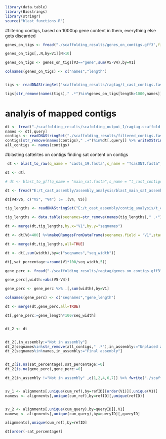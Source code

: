 
```r
library(data.table)
library(Biostrings)
library(stringr)
source("blast_functions.R")

```



#filtering contigs, based on 1000bp gene content in them, everything else gets discarded
```r

genes_on_tigs <- fread("./scaffolding_results/genes_on_contigs.gff3",fill=TRUE,header=FALSE,skip=3,sep="\t")

genes_on_tigs[,.N,by=V1][N>10]

genes_on_tigs <- genes_on_tigs[V3=="gene",sum(V5-V4),by=V1] 

colnames(genes_on_tigs) <- c("names","length")


tigs <- readDNAStringSet("scaffolding_results/ragtag/t_cast_contigs.fasta")

tigs[str_remove(names(tigs)," .*")%in%genes_on_tigs[length>1000,names]] %>% writeXStringSet("./scaffolding_results/filtered_contigs.fasta")
```

# analyis of mapped contigs

```r
dt <- fread("./scaffolding_results/scafolding_output_1/ragtag.scaffold.confidence.txt")
names <- dt[,query]
contigs <- readDNAStringSet("./scaffolding_results/filtered_contigs.fasta")
contigs[str_remove(names(contigs)," .+")%in%dt[,query]] %>% writeXStringSet("./scaffolding_results/ragtag/included_contigs.fasta")
all_contigs <- names(contigs)

```

#blasting sattelites on contigs finding sat content on contigs

```r
 dt <- blast_to_raw(q_name = "casts_19.fasta",s_name = "TcasONT.fasta",work_dir = "E:/t_cast_assembly/assembly_analysis/",name="blast_sats_assembly")

dt <- dtl

# dt <- blast_to_gff(q_name = "main_sat.fasta",s_name = "t_cast_contigs.fasta",work_dir = "E:/t_cast_assembly/assembly_analysis/",name="blast_main_sat_assembly")

dt <- fread("E:/t_cast_assembly/assembly_analysis/blast_main_sat_assembly.gff")

dt[V4>V5, c("V5", "V4") := .(V4, V5)]

tig_lengths <- readDNAStringSet("E:/t_cast_assembly/contig_analysis/t_cast_contigs.fasta")

tig_lengths <- data.table(seqnames=str_remove(names(tig_lengths)," .+"),seq_width=width(tig_lengths))

dt <- merge(dt,tig_lengths,by.x="V1",by.y="seqnames")

dt <- dt[V6>400] %>%makeGRangesFromDataFrame(seqnames.field = "V1",start.field = "V4",end.field = "V5") %>%  reduce() %>% as.data.table()

dt <- merge(dt,tig_lengths,all=TRUE)

dt <- dt[,sum(width),by=c("seqnames","seq_width")]

dt[,sat_percentage:=round(V1*100/seq_width,5)]

gene_perc <- fread("./scaffolding_results/ragtag/genes_on_contigs.gff3",skip=3) %>% .[V3=="gene"]

gene_perc[,width:=abs(V5-V4)]

gene_perc <- gene_perc %>% .[,sum(width),by=V1]

colnames(gene_perc) <- c("seqnames","gene_length")

dt <- merge(dt,gene_perc,all=TRUE)

dt[,gene_perc:=gene_length*100/seq_width]


dt_2 <- dt


dt_2[,in_assembly:="Not in assembly"]
dt_2[seqnames%in%str_remove(all_contigs," .*"),in_assembly:="Unplaced assembly"]
dt_2[seqnames%in%names,in_assembly:="Final assembly"]


dt_2[is.na(sat_percentage),sat_percentage:=0]
dt_2[is.na(gene_perc),gene_perc:=0]

dt_2[in_assembly !="Not in assembly" ,c(1,2,4,6,7)] %>% fwrite("./scaffolding_results/ragtag/contig_gene_sat_content_za_evelin.csv")


sv_1 <- alignments[,unique(cum_ref),by=refID][order(V1)][,unique(V1)]
namess <- alignments[,unique(cum_ref),by=refID][,unique(refID)]


sv_2 <- alignments[,unique(cum_query),by=queryID][,V1]
namesq <- alignments[,unique(cum_query),by=queryID][,queryID]

alignments[,unique(cum_ref),by=refID]

dt[order(-sat_percentage)]
```

